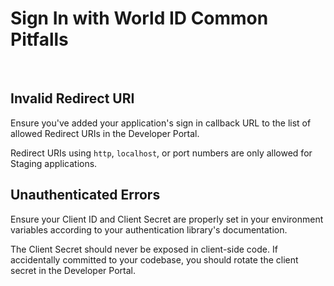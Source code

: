 # Sign In with World ID Common Pitfalls

<br/>

## Invalid Redirect URI

Ensure you've added your application's sign in callback URL to the list of allowed Redirect URIs in the Developer Portal.

<Note>Redirect URIs using `http`, `localhost`, or port numbers are only allowed for Staging applications.</Note>

## Unauthenticated Errors

Ensure your Client ID and Client Secret are properly set in your environment variables according to your authentication library's documentation.

<Note>The Client Secret should never be exposed in client-side code. If accidentally committed to your codebase, you should rotate the client secret in the Developer Portal.</Note>